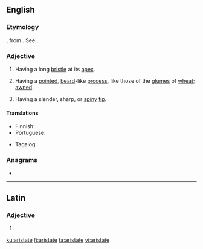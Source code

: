 ==English==

===Etymology===
{{etyl|la|en}} {{lena}} {{m|la|aristatus}}, from {{m|la|arista}}. See {{m|en|arista}}.

===Adjective===
{{en-adj|-}}

# {{lb|en|botany}} Having a long [[bristle]] at its [[apex]].
# {{lb|en|botany}} Having a [[pointed]], [[beard]]-like [[process]], like those of the [[glume]]s of [[wheat]]; [[awned]].
#: {{rfquotek|Gray}}
# {{lb|en|zoology}} Having a slender, sharp, or [[spiny]] [[tip]].

====Translations====
{{trans-top|having a long bristle at its apex}}
* Finnish: {{t+|fi|puikea}}
* Portuguese: {{t|pt|aristado}}
{{trans-mid}}
* Tagalog: {{t|tl|simain}}
{{trans-bottom}}

===Anagrams===
* {{l|en|ariettas}}

----

==Latin==

===Adjective===
{{la-adj-form|aristāte}}

# {{inflection of|aristātus||voc|m|s|lang=la}}

[[ku:aristate]]
[[fi:aristate]]
[[ta:aristate]]
[[vi:aristate]]